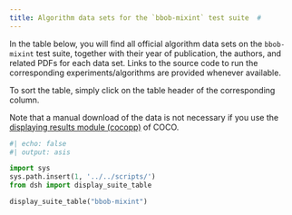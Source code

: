 ```yaml
---
title: Algorithm data sets for the `bbob-mixint` test suite  #
---
```


In the table below, you will find all official algorithm data sets on the `bbob-mixint` test suite, 
together with their year of publication, the authors, and related PDFs for each data set. Links to the 
source code to run the corresponding experiments/algorithms are provided whenever available.

To sort the table, simply click on the table header of the corresponding column.

Note that a manual download of the data is not necessary if you use the
[displaying results module (cocopp)](../getting-started/index.qmd#displaying-coco-results-postprocess-getting-started) 
of COCO.



```python
#| echo: false
#| output: asis

import sys
sys.path.insert(1, '../../scripts/')
from dsh import display_suite_table

display_suite_table("bbob-mixint")
```

<script type="text/javascript" src="/assets/js/sort-table.js"></script>
<link rel="stylesheet" href="/assets/css/data-table.css"/>
